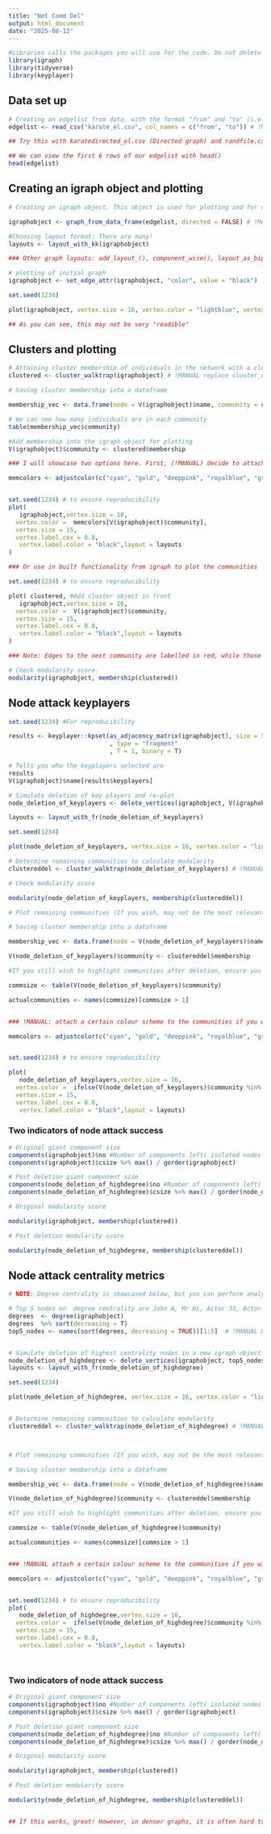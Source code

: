 ---
title: "Net Comm Del"
output: html_document
date: "2025-08-12"
---


```{r setup}

                 
#Libraries calls the packages you will use for the code. Do not delete them from the setup!
library(igraph)
library(tidyverse)
library(keyplayer)


```


## Data set up

```{r , fig.width= 13 , fig.height = 12}
# Creating an edgelist from data, with the format "from" and "to" (i.e., from person A to person B)
edgelist <- read_csv("karate_el.csv", col_names = c("from", "to")) # !MANUAL:Input any file in an edgelist format here.

## Try this with karatedirected_el.csv (Directed graph) and randfile.csv (random dataset)

## We can view the first 6 rows of our edgelist with head()
head(edgelist)
```

## Creating an igraph object and plotting
```{r , fig.width= 13 , fig.height = 12}

# Creating an igraph object. This object is used for plotting and for obtaining data about the network.

igraphobject <- graph_from_data_frame(edgelist, directed = FALSE) # !MANUAL Change directed = TRUE for a directed graph. 

#Choosing layout format: There are many!
layouts <- layout_with_kk(igraphobject)

### Other graph layouts: add_layout_(), component_wise(), layout_as_bipartite(), layout_as_star(), layout_as_tree(), layout_in_circle(), layout_nicely(), layout_on_grid(), layout_on_sphere(), layout_randomly(), layout_with_dh(), layout_with_fr(), layout_with_gem(), layout_with_graphopt(), layout_with_kk(), layout_with_lgl(), layout_with_mds(), layout_with_sugiyama(), merge_coords(), norm_coords(), normalize()

# plotting of initial graph
igraphobject <- set_edge_attr(igraphobject, "color", value = "black")

set.seed(1234)

plot(igraphobject, vertex.size = 16, vertex.color = "lightblue", vertex.label.color = "black", vertex.label.cex = 0.8, layout = layouts)

## As you can see, this may not be very "readible"

```


## Clusters and plotting
```{r , fig.width= 13 , fig.height = 12}
# Attaining cluster membership of individuals in the network with a cluster walktrap algorithm, and saving it.
clustered <- cluster_walktrap(igraphobject) # !MANUAL replace cluster_walktrap(igraphobject) with cluster_infomap(igraphobject) if graph is directed.

# Saving cluster membership into a dataframe

membership_vec <- data.frame(node = V(igraphobject)$name, community = clustered$membership)

# We can see how many individuals are in each community
table(membership_vec$community)

#Add membership into the igraph object for plotting
V(igraphobject)$community <- clustered$membership

### I will showcase two options here. First, (!MANUAL) decide to attach a certain colour scheme to the communities

memcolors <- adjustcolor(c("cyan", "gold", "deeppink", "royalblue", "green"), alpha=.6)


set.seed(1234) # to ensure reproducibility
plot(
   igraphobject,vertex.size = 16,
  vertex.color =  memcolors[V(igraphobject)$community],
  vertex.size = 15,
  vertex.label.cex = 0.8,
   vertex.label.color = "black",layout = layouts
)

### Or use in built functionality from igraph to plot the communities

set.seed(1234) # to ensure reproducibility

plot( clustered, #Add cluster object in front
   igraphobject,vertex.size = 16,
  vertex.color =  V(igraphobject)$community,
  vertex.size = 15,
  vertex.label.cex = 0.8,
   vertex.label.color = "black",layout = layouts
)

### Note: Edges to the next community are labelled in red, while those within a community are labelled black!

# Check modularity score. 
modularity(igraphobject, membership(clustered))

```


## Node attack keyplayers
```{r , fig.width= 13 , fig.height = 12}

set.seed(1234) #For reproducibility

results <- keyplayer::kpset(as_adjacency_matrix(igraphobject), size = 5 # !MANUAL Decide how many keyplayers you want
                            , type = "fragment"
                            , T = 1, binary = T)

# Tells you who the keyplayers selected are
results
V(igraphobject)$name[results$keyplayers]

# Simulate deletion of key players and re-plot
node_deletion_of_keyplayers <- delete_vertices(igraphobject, V(igraphobject)$name %in% V(igraphobject)$name[results$keyplayers])

layouts <- layout_with_fr(node_deletion_of_keyplayers)

set.seed(1234)

plot(node_deletion_of_keyplayers, vertex.size = 16, vertex.color = "lightblue", vertex.label.color = "black", vertex.label.cex = 0.8, layout = layouts)

# Determine remaining communities to calculate modularity
clustereddel <- cluster_walktrap(node_deletion_of_keyplayers) # !MANUAL replace cluster_walktrap(node_deletion_of_keyplayers) with cluster_infomap(node_deletion_of_keyplayers) if graph is directed.

# Check modularity score

modularity(node_deletion_of_keyplayers, membership(clustereddel))

# Plot remaining communities (If you wish, may not be the most relevant question after deletions)

# Saving cluster membership into a dataframe

membership_vec <- data.frame(node = V(node_deletion_of_keyplayers)$name, community = clustereddel$membership)

V(node_deletion_of_keyplayers)$community <- clustereddel$membership

#If you still wish to highlight communities after deletion, ensure you are plotting communities with > 1 size since nodes might be isolated

commsize <- table(V(node_deletion_of_keyplayers)$community)

actualcommunities <- names(commsize)[commsize > 1]


### !MANUAL: attach a certain colour scheme to the communities if you wish 

memcolors <- adjustcolor(c("cyan", "gold", "deeppink", "royalblue", "green"), alpha=.6)


set.seed(1234) # to ensure reproducibility

plot(
   node_deletion_of_keyplayers,vertex.size = 16,
  vertex.color =  ifelse(V(node_deletion_of_keyplayers)$community %in% actualcommunities, memcolors[V(node_deletion_of_keyplayers)$community], "white"),
  vertex.size = 15,
  vertex.label.cex = 0.8,
   vertex.label.color = "black",layout = layouts)
```

### Two indicators of node attack success
```{r , fig.width= 13 , fig.height = 12}

# Original giant component size
components(igraphobject)$no #Number of components left( isolated nodes and any seperated communities)
components(igraphobject)$csize %>% max() / gorder(igraphobject)

# Post deletion giant component size
components(node_deletion_of_highdegree)$no #Number of components left( isolated nodes and any seperated communities)
components(node_deletion_of_highdegree)$csize %>% max() / gorder(node_deletion_of_highdegree)

# Original modularity score

modularity(igraphobject, membership(clustered))

# Post deletion modularity score

modularity(node_deletion_of_highdegree, membership(clustereddel))

```




## Node attack centrality metrics

```{r , fig.width= 13 , fig.height = 12}
# NOTE: Degree centrality is showcased below, but you can perform analysis and node attack based on betweenness and closeness centrality by replacing degree(igraphobject) with betweenness(igraphobject) or closeness(igraphobject)

# Top 5 nodes on  degree centrality are John A, Mr Hi, Actor 33, Actor 3, Actor 2
degrees  <- degree(igraphobject) 
degrees  %>% sort(decreasing = T)
top5_nodes <- names(sort(degrees, decreasing = TRUE))[1:5]  # !MANUAL Decide how many top nodes you want


# Simulate deletion of highest centrality nodes in a new igraph object
node_deletion_of_highdegree <- delete_vertices(igraphobject, top5_nodes)
layouts <- layout_with_fr(node_deletion_of_highdegree)

set.seed(1234)

plot(node_deletion_of_highdegree, vertex.size = 16, vertex.color = "lightblue", vertex.label.color = "black", vertex.label.cex = 0.8, layout = layouts)


# Determine remaining communities to calculate modularity
clustereddel <- cluster_walktrap(node_deletion_of_highdegree) # !MANUAL replace cluster_walktrap(node_deletion_of_highdegree) with cluster_infomap(node_deletion_of_highdegree) if graph is directed.



# Plot remaining communities (If you wish, may not be the most relevant question after deletions)

# Saving cluster membership into a dataframe

membership_vec <- data.frame(node = V(node_deletion_of_highdegree)$name, community = clustereddel$membership)

V(node_deletion_of_highdegree)$community <- clustereddel$membership

#If you still wish to highlight communities after deletion, ensure you are plotting communities with > 1 size since nodes might be isolated

commsize <- table(V(node_deletion_of_highdegree)$community)

actualcommunities <- names(commsize)[commsize > 1]


### !MANUAL attach a certain colour scheme to the communities if you wish 

memcolors <- adjustcolor(c("cyan", "gold", "deeppink", "royalblue", "green"), alpha=.6)


set.seed(1234) # to ensure reproducibility
plot(
   node_deletion_of_highdegree,vertex.size = 16,
  vertex.color =  ifelse(V(node_deletion_of_highdegree)$community %in% actualcommunities, memcolors[V(node_deletion_of_highdegree)$community], "white"),
  vertex.size = 15,
  vertex.label.cex = 0.8,
   vertex.label.color = "black",layout = layouts)




```


### Two indicators of node attack success
```{r , fig.width= 13 , fig.height = 12}
# Original giant component size
components(igraphobject)$no #Number of components left( isolated nodes and any seperated communities)
components(igraphobject)$csize %>% max() / gorder(igraphobject)

# Post deletion giant component size
components(node_deletion_of_highdegree)$no #Number of components left( isolated nodes and any seperated communities)
components(node_deletion_of_highdegree)$csize %>% max() / gorder(node_deletion_of_highdegree)

# Original modularity score

modularity(igraphobject, membership(clustered))

# Post deletion modularity score

modularity(node_deletion_of_highdegree, membership(clustereddel))


## If this works, great! However, in denser graphs, it is often hard to tell wich centrality metrics are more important, and there is often redundancy in deleting the highest nodes of certain centrality metrics. Centrality scores will likely change after each deletion, and some times deleting one node instead of a few is enough to seperate a certain segment of the network.



```






